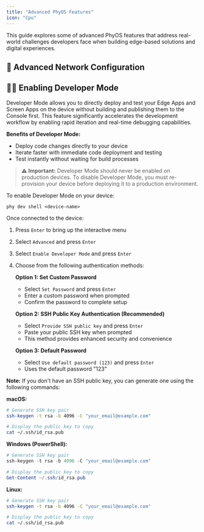```yaml
---
title: "Advanced PhyOS Features"
icon: "Cpu"
---
```


This guide explores some of advanced PhyOS features that address real-world challenges developers face when building edge-based solutions and digital experiences.

## 🛜 Advanced Network Configuration


## 🧑‍💻 Enabling Developer Mode

Developer Mode allows you to directly deploy and test your Edge Apps and Screen Apps on the device without building and publishing them to the Console first. This feature significantly accelerates the development workflow by enabling rapid iteration and real-time debugging capabilities.

**Benefits of Developer Mode:**

- Deploy code changes directly to your device
- Iterate faster with immediate code deployment and testing
- Test instantly without waiting for build processes

> **⚠️ Important:** Developer Mode should never be enabled on production devices. To disable Developer Mode, you must re-provision your device before deploying it to a production environment.

To enable Developer Mode on your device:

```shell
phy dev shell <device-name>
```

Once connected to the device:

1. Press `Enter` to bring up the interactive menu
2. Select `Advanced` and press `Enter`
3. Select `Enable Developer Mode` and press `Enter`
4. Choose from the following authentication methods:

   **Option 1: Set Custom Password**

   - Select `Set Password` and press `Enter`
   - Enter a custom password when prompted
   - Confirm the password to complete setup

   **Option 2: SSH Public Key Authentication (Recommended)**

   - Select `Provide SSH public key` and press `Enter`
   - Paste your public SSH key when prompted
   - This method provides enhanced security and convenience

   **Option 3: Default Password**

   - Select `Use default password (123)` and press `Enter`
   - Uses the default password "123"

**Note:** If you don't have an SSH public key, you can generate one using the following commands:

**macOS:**

```bash
# Generate SSH key pair
ssh-keygen -t rsa -b 4096 -C "your_email@example.com"

# Display the public key to copy
cat ~/.ssh/id_rsa.pub
```

**Windows (PowerShell):**

```powershell
# Generate SSH key pair
ssh-keygen -t rsa -b 4096 -C "your_email@example.com"

# Display the public key to copy
Get-Content ~/.ssh/id_rsa.pub
```

**Linux:**

```bash
# Generate SSH key pair
ssh-keygen -t rsa -b 4096 -C "your_email@example.com"

# Display the public key to copy
cat ~/.ssh/id_rsa.pub
```